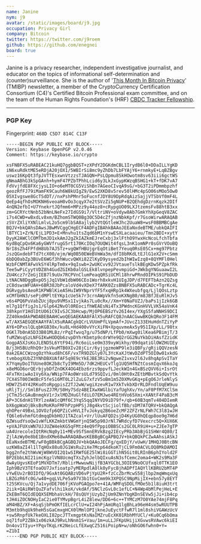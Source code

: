 ```yaml
---
name: Janine
nym: j9
avatar: /static/images/board/j9.jpg
occupation: Privacy Girl
company: Bitcoin
twitter: https://twitter.com/j9roem
github: https://github.com/enegnei
board: true
---
```


Janine is a privacy researcher, independent investigative journalist, and
educator on the topics of informational self-determination and
(counter)surveillance. She is the author of '[This Month In Bitcoin Privacy][tmibp]'
(TMIBP) newsletter, a member of the CryptoCurrency Certification Consortium
(C4)'s Certified Bitcoin Professional exam committee, and on the team of the
Human Rights Foundation's (HRF) [CBDC Tracker Fellowship][cbdc].

---

### PGP Key

Fingerprint: `468D C5D7 814C C13F`

```
-----BEGIN PGP PUBLIC KEY BLOCK-----
Version: Keybase OpenPGP v2.0.46
Comment: https://keybase.io/crypto

xsFNBFX5uRABEAC21kuHQ7ggbBQST+zXPdY2DGKdmCBL1IrydB6l0+DDaILLYgKD
iN6xuRdktME5eRDjA20jOX1/5WBIrSi8mc9yZhDb7LbFYAjY6+rnmkyE+LqBZBgv
uswz16KpQt3fpJVTTEsxwnVtzzsTJAGQN+PsLQpmu8SkHOwotm8sv63iii6gctWS
gNmaABhG3kSpGAnh+hymF47PZbTPhhLcid6y3LkJxGypKWzqBSHG1+kT+fDK7vA7
FdVvjfdE8FXcjysLIO+o6eMT0CG5ViShBn7AGeoCIvqA9sG/+bG3T2iPDmmbpzhf
geozRfFJ79iMamFK9Cauh6W8kUIgZ9/EwS2XKD8v5rev50lHMc4pSO06sMOo5Ow0
05XIvgswe8GcTSdDT//nxPshPMnr5oFucnfJDY8U9DpRdqAizSajjVTSbVf0mF4L
QeEp4qfhOsMOKNH6veoaH0vOo3cqyX7e2tSVzZi5gNUP+B2QEhdgDzrnKqzk2DIf
4nQN2efbI+U7YnekrtJQfmm6+MPzz9y44oz8+cRypgUO09LXJtzemsFv88htB3xx
zm+GCRYctNnb52bNnLNeFx27IdGS9i7/VltriNV+oVdyw8Ab7GmkYhXpGeqV8ZAC
i7s4CWD+wBxdLv8xm/BZhomSTWQ0Bg3OC5D4cZfjnzNbkKpf/r7GsoWirwARAQAB
zSVrZXliYXNlLmlvL2o5cm9lbSA8ajlyb2VtQGtleWJhc2UuaW8+wsF0BBMBCgAe
BQJV+bkQAhsDAwsJBwMVCggCHgECF4ADFgIBAhkBAAoJEEaNxdeBTME/ubkQAIFI
lBTYC1+ZrN/EjL1PD3+E+Mnvhu1tsZqd6bM1nYswESXLacaaieu/Tmn2BDI+xytY
DyyK2AWClCOMTbmJD1xkAmJ2gZkIAZkmEJreCxbj3xlFthO9YwxHcNcoLfchTbfa
6ydBqCpQx6Ka6yGWVfrugG5rt170KcIOq7OUQWit4fqsL3nK1omNPr0sGVrVOoBQ
NrI8sZh4FPfdH8Ub7AJ5Tz+vgQWfHBUjgrEqOtiBet7Yeuq0RsE05Cx+mg97Pbtz
JszQGxdebFTd7tcX00/ejm/Wq0B50EWeBVmWa3m/dfI8bRKdLtEJlG1eX2V+cSmm
6bDQ0abZp3BUvE6WGf3hhWucvQWXi82ZlKyD9ysyed2bIhWIwIzq8+8QYMFl0Hel
WzbFCNMTAFwVkSY4lRpTm0x+9qIswb+2wUKCvv92JVtaueTslkBEgKDw5PZpkfRk
Tee5wPiCyytVDZ8h4GudZGIKb0alGSLEk8lvnpepPevmpiGd+JWkbgYNGuaawI2L
ZU4Kcz7rZeGjIEB7l9uUx7RCPVnClumPeaqQRSiUCMl18hrwPRndOIPkS91PbDUD
LtNACN8DggBxpO5jJq1VbW1dbW06CEo1Worh8xkvH1UIgJDP/d7FEFTbAzn2QZsg
zC8dswsWFUAH+6BR38JbPcaloVd4vXDeX7fARK0ZzsBNBFX5uRABCADc+TgrKc4L
DGRvgybsAeoR1KPWBlKieA5HuIW9YNprVfF5fxqHRp1k4WXeubfgq/LjlQOsLztp
xCMfbHN3/sePjdMPltEYKp1cUe5k7r3crnAWpVkfn5oKXNgB0/m8JBfJEuRlHJv5
v6s4PQ6PuVabZUcj8pu9VMSx1IvjkAs7Lu0cRx//Xm+Y0NaFUZJ/baPs1jIzk6GB
ml7g1QffigJs1/Glp642NvOl0REocifhWEAEsNi4Tx3PWdncKGnHVVLVK54aVnK4
38hkpnY1HdlDtUO61C9IvSJC3bHcwp/MjOP6EBSzYv26I4ex/YXgS5faNNHS9DCI
ZZ40kmdAkPWDABEBAAHCwoQEGAEKAA8FAlX5uRAFCQ8JnAACGwwBKQkQRo3F14FM
wT/AXSAEGQEKAAYFAlX5uRAACgkQCrLVUUmPfLVpmAf+JUvcZ133EHuHdnTZiYyP
AY6+DPxslQLqbKGB30x/ku8L+Hd400vVYcXiFN+XpquvmeAx5y951IXp/LL/98tx
OGKl7b0nA5D33B01MLBz/rPqIfwvq7g/u75dNP/LfPb0/mXwg0ilKea6PBimjT/3
fuMZWsqSzLNFGIKwHODQb6zvpDYhrKbmtp9cdrWYe9Q2rGG2NuYkbDiHAsfZzidK
GogpA5XJsKoJLEND5L6YtF94i/Rc6oiLse0m339xyWikhy/09dqatiGlOWZHUIEy
B/j3H5BUzRhQ9r3sVkuMTB0XIv28jCir/6yjjgzmoWP9le3iQBFy/gRjiQQVzesN
0ak2EACCWzogOzYhkud8hC6F/vxTR9DZGly07L3YcKaXJtWvDZdPT5OI0w01xkdG
tvmbogXUbZ3YNhDBXUAfAF5q9E9cYkEJBE3Ri2vNgweZ1vxv2l6Jv8hqApSvITaY
X7YqmyDoITUUne8OK2b8cTyI9Mm5D/7dK2HEUCvTlg1UQ5HfNZtCosmIqvX6koJq
x8eMGO6orQErbjybDfZnOKX4OG4Ebz6rzs9ppvfLJeckWIn4GxBSzQVV6i+IsrOt
4FxTKniwAo1Vy6Xa/WNip7FAo0WrsULd79SQIvi/0ml0Ht0xZEtbMBvtkSdQvYtk
7CX4ST00IWdBcF5feS16MT0L2lZuLG7xfzV5oBm1m5Z0XMvGKq+pEgO6JrleNlyS
HDW7ZS4Y42RKudtoRpgpisZ2TJ2wW/wgiXzevR1w7XkTvkbXDrRLDFndlUqEW9uu
uRljTj//SmlBFusZJ7M/S0Hy7Sdz4BEIXwXWGlbiYafUghXv/Yn/aF0PfM7XClSm
jCTmJ5cGAuBnmqkV1rJxlMDZHuGlfdiLO7EMJwo4REtHVo65Xmi+XANtF4PaB3cM
AP+3C6dnH1TRYlzeAW1cQMf6C3YqS5qqINYVD9iD79f+/qb+60B3qmTv404DIemR
bX6gpWaOjBksBsMoKRoFMFhPzpHPSjJ8g4kvtScjiolfBb/sDM7ATQRV+bkQAQgA
qhOPer49BxL1OVOzfp6QPZiCvHVLIfvJokyq2B6oeZcMF2ZFZrNLFWh7C3l81wJH
fQ6le6vhmfGtdmqqDkbHOJ1TAZcal+Vr/lUuAFQD2sjD4KyUG0hQEqp8oo9g7H6d
QZWsudYsoQw1vWfLKKZmkbtVWGmYjnQ5W5p90JrNl7WRdcyfD7Vexcrc5Q+XUX6K
+pVAJFUXsWN7UJJUZW4ekKG5qFMtz4eQ9fPppiOBBSCs2GC0LR9iH+u+ZJEe7gTP
uA4UrecoleIQtRHcNq0y11+MEv9SfSmnERVkBzg2IEcyPRb3AbBjG1SHWr4Q80/I
ZjlAzWy0e8bE1BndXMe68wARAQABwsKEBBgBCgAPBQJV+bkQBQkPCZwAAhsiASkJ
EEaNxdeBTME/wF0gBBkBCgAGBQJV+bkQAAoJECFg/qxEDjY/vUwH/1MHQJ0BtcBN
uzKW8aZI4l1lTqHOx88u0JG1WsRu2iXe7Mcp64dkoKTjCL9Fm0ACVLOQ8MkDAMOI
bgg2nfe2thWvWjW8WVOI2Q1wSIRWfGE25lWi8iGGTihN5Git0LRInB6phIYold2F
BP2EbbLNI21imcKgzlVN8UcmqTXsZyhJelbQIxuAsN3sfCemc2oma4+WK2s9Ma3F
dwAyUgvsKEoP1MVXDTm7/RblirMwwuwNijfB3AYGCbL3OIE9NoOCUfxql0TTK1EO
Iph9BzV3TEfoaOU7Jxfioatp7yMERpdlAOlk0yFycBjhADPfIAQYllKBRU2bMT4P
vYwEUv2rBOIDfQ/9GxAt0GQABzVD6vPjYpU2R+fzCcZbrMcwS58jlbp2mqWmqxUq
LBZGzR6fc0G/w40+gqLVLPe5a97V3b1tGvCmm9k3XPQSC9NpMijIX+ebn57y8EYT
t25SKVcu/Qj7a1vydDE706fjKVoPGAQpo7e+41A/WMFqSDOLfMOe5b1l8iuH3trt
2iik+QAiRWtQuZFafvlhi1koX/vkdAf/5NClzGvL0c1efLC+N4Wp4bMlPejHeL+E
ZkEBmT6QIdEQQX5EMbhaVckH/78sQUYjUzybZjUm9ZNnYbgKDnSEVw5jJi+ib4cp
tJH4iZOCNOHyIaC2ie0TYMvpBgrL4iZ8lew/DD6+6c++TYMCzM7O0YAe74mjF8Pq
aM4HBZ/XF+AsqSjbPmOKfIELcrClU+wI24hPjAmURq1lgBhLa96eH4sm5wRUUTPB
M3mtb9hqUk9heH5sGaCmxgHCX0lMmlOPIjkneJuEyctFfwR7l1ml8shiVGAWzUcV
+sw5RnpfUk7keOXLI82pcJTTxmgptKsNaIMZruEcXK01RbhMYUCl/+Ku0Cq6bOma
oq71foP2ZBk1x06zkAJ9RvLhNnm1S+Vau/1m+uLLJFKpUHijiXGvwsRVAwc6kiEI
Dn4ov1TIyu+YPqvTKqLrK2NeicLfEXwqCZ516iPoipN+w/oNhGO6fwhn0+Y=
=Z1bI
-----END PGP PUBLIC KEY BLOCK-----
```

[tmibp]: https://enegnei.github.io/This-Month-In-Bitcoin-Privacy/
[cbdc]: https://cbdchumanrights.org/
